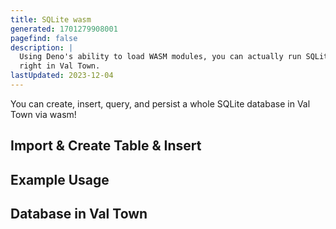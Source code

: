 ```yaml
---
title: SQLite wasm
generated: 1701279908001
pagefind: false
description: |
  Using Deno's ability to load WASM modules, you can actually run SQLite
  right in Val Town.
lastUpdated: 2023-12-04
---
```



You can create, insert, query, and persist a whole SQLite database in Val Town via wasm!

## Import & Create Table & Insert

<Val url="https://www.val.town/embed/@stevekrouse.tell2" />

## Example Usage

<Val url="https://www.val.town/embed/@stevekrouse.exampleSQLiteAdd" />

## Database in Val Town

<Val url="https://www.val.town/embed/@stevekrouse.messages2" />
